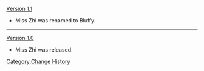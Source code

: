 [[Version 1.1]]
*Miss Zhi was renamed to Bluffy.
----
[[Version 1.0]]
*Miss Zhi was released.

<noinclude>[[Category:Change History]]</noinclude>